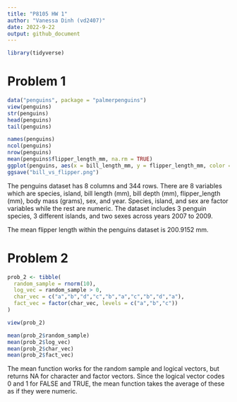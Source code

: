 ```yaml
---
title: "P8105 HW 1"
author: "Vanessa Dinh (vd2407)"
date: 2022-9-22
output: github_document
---
```


```r
library(tidyverse)
```

# Problem 1

```r
data("penguins", package = "palmerpenguins")
view(penguins)
str(penguins)
head(penguins)
tail(penguins)

names(penguins) 
ncol(penguins)
nrow(penguins)
mean(penguins$flipper_length_mm, na.rm = TRUE)
ggplot(penguins, aes(x = bill_length_mm, y = flipper_length_mm, color = species)) + geom_point()
ggsave("bill_vs_flipper.png")
```

The penguins dataset has 8 columns and 344 rows. There are 8 variables which are species, island, bill length (mm), bill depth (mm), flipper_length (mm), body mass (grams), sex, and year. Species, island, and sex are factor variables while the rest are numeric. The dataset includes 3 penguin species, 3 different islands, and two sexes across years 2007 to 2009. 

The mean flipper length within the penguins dataset is 200.9152 mm.

# Problem 2

```r
prob_2 <- tibble(
  random_sample = rnorm(10),
  log_vec = random_sample > 0,
  char_vec = c("a","b","d","c","b","a","c","b","d","a"),
  fact_vec = factor(char_vec, levels = c("a","b","c"))
)

view(prob_2)

mean(prob_2$random_sample)
mean(prob_2$log_vec)
mean(prob_2$char_vec)
mean(prob_2$fact_vec)

```
The mean function works for the random sample and logical vectors, but returns NA for character and factor vectors. Since the logical vector codes 0 and 1 for FALSE and TRUE, the mean function takes the average of these as if they were numeric. 

